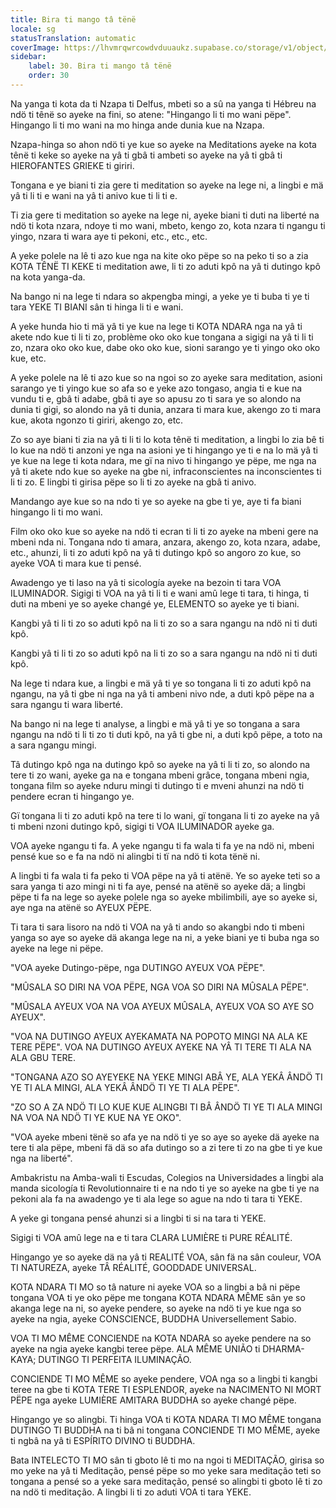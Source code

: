 ```yaml
---
title: Bira ti mango tâ tënë
locale: sg
statusTranslation: automatic
coverImage: https://lhvmrqwrcowdvduuaukz.supabase.co/storage/v1/object/public/strapi-uploads/small_cover-educacion-fundamental.webp-2d51a7828a2b1309555be27f7e2a61a0.webp
sidebar:
    label: 30. Bira ti mango tâ tënë
    order: 30
---
```

Na yanga ti kota da ti Nzapa ti Delfus, mbeti so a sû na yanga ti Hébreu na ndö ti tênë so ayeke na fini, so atene: "Hingango li ti mo wani pëpe". Hingango li ti mo wani na mo hinga ande dunia kue na Nzapa.

Nzapa-hinga so ahon ndö ti ye kue so ayeke na Meditations ayeke na kota tênë ti keke so ayeke na yâ ti gbâ ti ambeti so ayeke na yâ ti gbâ ti HIEROFANTES GRIEKE ti giriri.

Tongana e ye biani ti zia gere ti meditation so ayeke na lege ni, a lingbi e mä yâ ti li ti e wani na yâ ti anivo kue ti li ti e.

Ti zia gere ti meditation so ayeke na lege ni, ayeke biani ti duti na liberté na ndö ti kota nzara, ndoye ti mo wani, mbeto, kengo zo, kota nzara ti ngangu ti yingo, nzara ti wara aye ti pekoni, etc., etc., etc.

A yeke polele na lê ti azo kue nga na kite oko pëpe so na peko ti so a zia KOTA TÊNË TI KEKE ti meditation awe, li ti zo aduti kpô na yâ ti dutingo kpô na kota yanga-da.

Na bango ni na lege ti ndara so akpengba mingi, a yeke ye ti buba ti ye ti tara YEKE TI BIANI sân ti hinga li ti e wani.

A yeke hunda hio ti mä yâ ti ye kue na lege ti KOTA NDARA nga na yâ ti akete ndo kue ti li ti zo, problème oko oko kue tongana a sigigi na yâ ti li ti zo, nzara oko oko kue, dabe oko oko kue, sioni sarango ye ti yingo oko oko kue, etc.

A yeke polele na lê ti azo kue so na ngoi so zo ayeke sara meditation, asioni sarango ye ti yingo kue so afa so e yeke azo tongaso, angia ti e kue na vundu ti e, gbâ ti adabe, gbâ ti aye so apusu zo ti sara ye so alondo na dunia ti gigi, so alondo na yâ ti dunia, anzara ti mara kue, akengo zo ti mara kue, akota ngonzo ti giriri, akengo zo, etc.

Zo so aye biani ti zia na yâ ti li ti lo kota tênë ti meditation, a lingbi lo zia bê ti lo kue na ndö ti anzoni ye nga na asioni ye ti hingango ye ti e na lo mä yâ ti ye kue na lege ti kota ndara, me gï na nivo ti hingango ye pëpe, me nga na yâ ti akete ndo kue so ayeke na gbe ni, infraconscientes na inconscientes ti li ti zo. E lingbi ti girisa pëpe so li ti zo ayeke na gbâ ti anivo.

Mandango aye kue so na ndo ti ye so ayeke na gbe ti ye, aye ti fa biani hingango li ti mo wani.

Film oko oko kue so ayeke na ndö ti ecran ti li ti zo ayeke na mbeni gere na mbeni nda ni. Tongana ndo ti amara, anzara, akengo zo, kota nzara, adabe, etc., ahunzi, li ti zo aduti kpô na yâ ti dutingo kpô so angoro zo kue, so ayeke VOA ti mara kue ti pensé.

Awadengo ye ti laso na yâ ti sicología ayeke na bezoin ti tara VOA ILUMINADOR. Sigigi ti VOA na yâ ti li ti e wani amû lege ti tara, ti hinga, ti duti na mbeni ye so ayeke changé ye, ELEMENTO so ayeke ye ti biani.

Kangbi yâ ti li ti zo so aduti kpô na li ti zo so a sara ngangu na ndö ni ti duti kpô.

Kangbi yâ ti li ti zo so aduti kpô na li ti zo so a sara ngangu na ndö ni ti duti kpô.

Na lege ti ndara kue, a lingbi e mä yâ ti ye so tongana li ti zo aduti kpô na ngangu, na yâ ti gbe ni nga na yâ ti ambeni nivo nde, a duti kpô pëpe na a sara ngangu ti wara liberté.

Na bango ni na lege ti analyse, a lingbi e mä yâ ti ye so tongana a sara ngangu na ndö ti li ti zo ti duti kpô, na yâ ti gbe ni, a duti kpô pëpe, a toto na a sara ngangu mingi.

Tâ dutingo kpô nga na dutingo kpô so ayeke na yâ ti li ti zo, so alondo na tere ti zo wani, ayeke ga na e tongana mbeni grâce, tongana mbeni ngia, tongana film so ayeke nduru mingi ti dutingo ti e mveni ahunzi na ndö ti pendere ecran ti hingango ye.

Gï tongana li ti zo aduti kpô na tere ti lo wani, gï tongana li ti zo ayeke na yâ ti mbeni nzoni dutingo kpô, sigigi ti VOA ILUMINADOR ayeke ga.

VOA ayeke ngangu ti fa. A yeke ngangu ti fa wala ti fa ye na ndö ni, mbeni pensé kue so e fa na ndö ni alingbi ti tï na ndö ti kota tënë ni.

A lingbi ti fa wala ti fa peko ti VOA pëpe na yâ ti atënë. Ye so ayeke teti so a sara yanga ti azo mingi ni ti fa aye, pensé na atënë so ayeke dä; a lingbi pëpe ti fa na lege so ayeke polele nga so ayeke mbilimbili, aye so ayeke si, aye nga na atënë so AYEUX PËPE.

Ti tara ti sara lisoro na ndö ti VOA na yâ ti ando so akangbi ndo ti mbeni yanga so aye so ayeke dä akanga lege na ni, a yeke biani ye ti buba nga so ayeke na lege ni pëpe.

"VOA ayeke Dutingo-pëpe, nga DUTINGO AYEUX VOA PËPE".

"MÛSALA SO DIRI NA VOA PËPE, NGA VOA SO DIRI NA MÛSALA PËPE".

"MÛSALA AYEUX VOA NA VOA AYEUX MÛSALA, AYEUX VOA SO AYE SO AYEUX".

"VOA NA DUTINGO AYEUX AYEKAMATA NA POPOTO MINGI NA ALA KE TERE PËPE". VOA NA DUTINGO AYEUX AYEKE NA YÂ TI TERE TI ALA NA ALA GBU TERE.

"TONGANA AZO SO AYEYEKE NA YEKE MINGI ABÂ YE, ALA YEKÂ ÂNDÖ TI YE TI ALA MINGI, ALA YEKÂ ÂNDÖ TI YE TI ALA PËPE".

"ZO SO A ZA NDÖ TI LO KUE KUE ALINGBI TI BÂ ÂNDÖ TI YE TI ALA MINGI NA VOA NA NDÖ TI YE KUE NA YE OKO".

"VOA ayeke mbeni tënë so afa ye na ndö ti ye so aye so ayeke dä ayeke na tere ti ala pëpe, mbeni fä dä so afa dutingo so a zi tere ti zo na gbe ti ye kue nga na liberté".

Ambakristu na Amba-wali ti Escudas, Colegios na Universidades a lingbi ala manda sicología ti Revolutionnaire ti e na ndo ti ye so ayeke na gbe ti ye na pekoni ala fa na awadengo ye ti ala lege so ague na ndo ti tara ti YEKE.

A yeke gi tongana pensé ahunzi si a lingbi ti si na tara ti YEKE.

Sigigi ti VOA amû lege na e ti tara CLARA LUMIÈRE ti PURE RÉALITÉ.

Hingango ye so ayeke dä na yâ ti REALITÉ VOA, sân fä na sân couleur, VOA TI NATUREZA, ayeke TÂ RÉALITÉ, GOODDADE UNIVERSAL.

KOTA NDARA TI MO so tâ nature ni ayeke VOA so a lingbi a bâ ni pëpe tongana VOA ti ye oko pëpe me tongana KOTA NDARA MÊME sân ye so akanga lege na ni, so ayeke pendere, so ayeke na ndö ti ye kue nga so ayeke na ngia, ayeke CONSCIENCE, BUDDHA Universellement Sabio.

VOA TI MO MÊME CONCIENDE na KOTA NDARA so ayeke pendere na so ayeke na ngia ayeke kangbi teree pëpe. ALA MÊME UNIÃO ti DHARMA-KAYA; DUTINGO TI PERFEITA ILUMINAÇÃO.

CONCIENDE TI MO MÊME so ayeke pendere, VOA nga so a lingbi ti kangbi teree na gbe ti KOTA TERE TI ESPLENDOR, ayeke na NACIMENTO NI MORT PËPE nga ayeke LUMIÈRE AMITARA BUDDHA so ayeke changé pëpe.

Hingango ye so alingbi. Ti hinga VOA ti KOTA NDARA TI MO MÊME tongana DUTINGO TI BUDDHA na ti bâ ni tongana CONCIENDE TI MO MÊME, ayeke ti ngbâ na yâ ti ESPÍRITO DIVINO ti BUDDHA.

Bata INTELECTO TI MO sân ti gboto lê ti mo na ngoi ti MEDITAÇÃO, girisa so mo yeke na yâ ti Meditação, pensé pëpe so mo yeke sara meditação teti so tongana a pensé so a yeke sara meditação, pensé so alingbi ti gboto lê ti zo na ndö ti meditação. A lingbi li ti zo aduti VOA ti tara YEKE.

